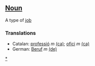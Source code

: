 ==[[Noun]]==
A type of [[job]]

===Translations===
*Catalan: [[professió]] ''m'' [[:ca:professió|(ca)]]; [[ofici]] ''m'' [[:ca:ofici|(ca)]] 
*German: [[Beruf]] ''m'' [[:de:Beruf|(de)]]

[[Category:Professions|*]]